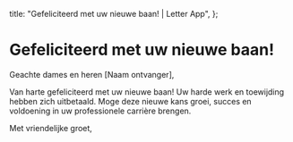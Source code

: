  title: "Gefeliciteerd met uw nieuwe baan! | Letter App",
};

# Gefeliciteerd met uw nieuwe baan!

Geachte dames en heren [Naam ontvanger],

Van harte gefeliciteerd met uw nieuwe baan! Uw harde werk en toewijding hebben zich uitbetaald. Moge deze nieuwe kans groei, succes en voldoening in uw professionele carrière brengen.

Met vriendelijke groet,
